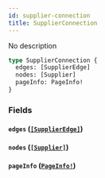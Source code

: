 ```yaml
---
id: supplier-connection
title: SupplierConnection
---
```


No description

```graphql
type SupplierConnection {
  edges: [SupplierEdge]
  nodes: [Supplier]
  pageInfo: PageInfo!
}
```

### Fields

#### `edges` ([`[SupplierEdge]`](/apis/supplier-apis/supply-api/reference/objects/supplier-edge))

#### `nodes` ([`[Supplier]`](/apis/supplier-apis/supply-api/reference/objects/supplier))

#### `pageInfo` ([`PageInfo!`](/apis/supplier-apis/supply-api/reference/objects/page-info))
